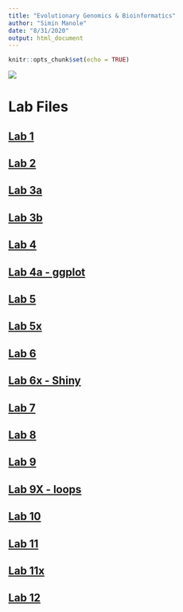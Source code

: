 ```yaml
---
title: "Evolutionary Genomics & Bioinformatics"
author: "Simin Manole"
date: "8/31/2020"
output: html_document
---
```

```r
knitr::opts_chunk$set(echo = TRUE)
```
![](icon.png)

# Lab Files

## [Lab 1](labs/lab1_SM.html)

## [Lab 2](labs/lab2.html)

## [Lab 3a](labs/Lab3A.html)

## [Lab 3b](labs/Lab3B.html)

## [Lab 4](labs/lab4.html)

## [Lab 4a - ggplot](labs/lab4_ggplot2.html)

## [Lab 5](labs/lab5.html)

## [Lab 5x](labs/lab5x.html)

## [Lab 6](labs/lab6.html)

## [Lab 6x - Shiny](labs/lab6x.html)

## [Lab 7](labs/lab7.html)

## [Lab 8](labs/lab8.html)

## [Lab 9](labs/lab9a.html)

## [Lab 9X - loops](labs/lab9x.html)

## [Lab 10](labs/lab10.html)

## [Lab 11](labs/lab11.html)

## [Lab 11x](labs/lab11x.html)

## [Lab 12](labs/lab12.html)